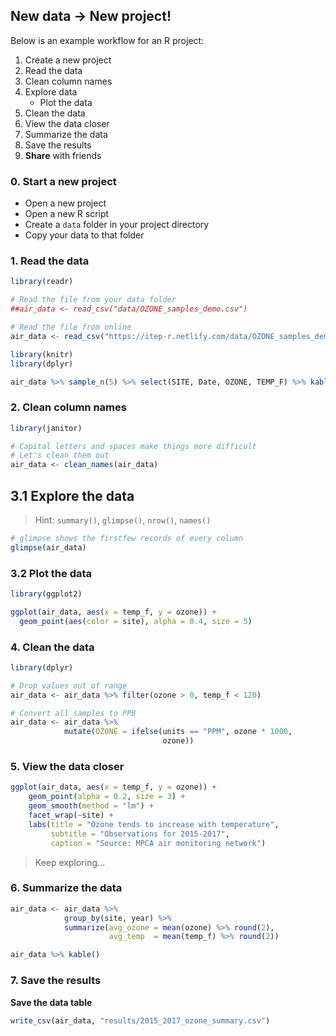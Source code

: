 
## New data -> New project! {-}

Below is an example workflow for an R project:

1. Create a new project
1. Read the data
1. Clean column names
1. Explore data
    - Plot the data
1. Clean the data
1. View the data closer
1. Summarize the data
1. Save the results
1. __Share__ with friends


### 0. Start a new project {-}

- Open a new project
- Open a new R script
- Create a `data` folder in your project directory 
- Copy your data to that folder


### 1. Read the data {-}
```r
library(readr)

# Read the file from your data folder
##air_data <- read_csv("data/OZONE_samples_demo.csv")

# Read the file from online
air_data <- read_csv("https://itep-r.netlify.com/data/OZONE_samples_demo.csv")
```


```r
library(knitr)
library(dplyr)

air_data %>% sample_n(5) %>% select(SITE, Date, OZONE, TEMP_F) %>% kable()
```


### 2. Clean column names {-}
```r
library(janitor)

# Capital letters and spaces make things more difficult
# Let's clean them out
air_data <- clean_names(air_data)
```


## 3.1 Explore the data {-}

> Hint: `summary()`, `glimpse()`, `nrow()`, `names()`
>

```r
# glimpse shows the firstfew records of every column
glimpse(air_data)
```



### 3.2 Plot the data {-}
```r
library(ggplot2)

ggplot(air_data, aes(x = temp_f, y = ozone)) + 
  geom_point(aes(color = site), alpha = 0.4, size = 5)
```


### 4. Clean the data {-}
```r
library(dplyr)

# Drop values out of range
air_data <- air_data %>% filter(ozone > 0, temp_f < 120) 

# Convert all samples to PPB
air_data <- air_data %>% 
            mutate(OZONE = ifelse(units == "PPM", ozone * 1000, 
                                  ozone)) 
```


### 5. View the data __closer__ {-}
```r
ggplot(air_data, aes(x = temp_f, y = ozone)) + 
    geom_point(alpha = 0.2, size = 3) +
    geom_smooth(method = "lm") + 
    facet_wrap(~site) +
    labs(title = "Ozone tends to increase with temperature", 
         subtitle = "Observations for 2015-2017",
         caption = "Source: MPCA air monitoring network")
```


> Keep exploring... 

### 6. Summarize the data {-}
```r
air_data <- air_data %>% 
            group_by(site, year) %>% 
            summarize(avg_ozone = mean(ozone) %>% round(2),
                      avg_temp  = mean(temp_f) %>% round(2))
```


```r
air_data %>% kable()
```


###  7. Save the results {-}

__Save the data table__
```r
write_csv(air_data, "results/2015_2017_ozone_summary.csv")
```


<br>
